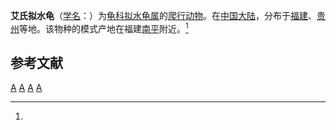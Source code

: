 {{Speciesbox
| name = 艾氏拟水龟
| image = 
| image_alt = 
| image_caption = 
| status = 
| status_system = 
| status_ref = 
| genus = Mauremys
| species = × iversoni
| authority = [[Peter_Pritchard|Pritchard]] & [[William_Patrick_McCord|McCord]], 1991<ref name='id4347'>{{cite web| url =http://www.bioinfo.cn/db05/BjdwSpecies.php?action=view&id=4347| title =艾氏拟水龟| work =《中国动物物种编目数据库》| publisher =中国科学院微生物研究所| author =中国科学院动物研究所| accessdate =2009-04-11| deadurl =yes| archiveurl =https://web.archive.org/web/20131203122335/http://www.bioinfo.cn/db05/BjdwSpecies.php?action=view| archivedate =2013-12-03}}</ref>
| synonyms = 
*''Mauremys iversoni'' <small>Pritchard & McCord, 1991</small>
*''Mauremys mutica'' × ''Cuora trifasciata'' <small>[[Uwe_Fritz|Fritz]] & [[Peter_Havaš|Havaš]], 2007</small>
| synonyms_ref = 
| subdivision_ranks = 
| subdivision = 
}}

'''艾氏拟水龟'''（[[学名|学名]]：{{lang|la|''Mauremys iversoni''}}）为[[龟科|龟科]][[拟水龟属|拟水龟属]]的[[爬行动物|爬行动物]]。在[[中国大陆|中国大陆]]，分布于[[福建|福建]]、[[贵州|贵州]]等地。该物种的模式产地在福建[[南平|南平]]附近。<ref name='id4347'/>

== 参考文献 ==
{{reflist}}

{{taxonbar}}
[[Category:_1991年描述的动物|A]]
[[Category:擬水龜屬|A]]
[[Category:雜交種|A]]
[[Category:中國爬行動物|A]]